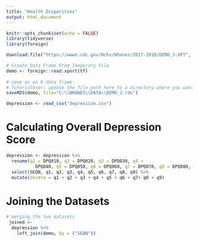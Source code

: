 ```yaml
---
title: "Health Disparities"
output: html_document
---
```


```r
knitr::opts_chunk$set(echo = FALSE)
library(tidyverse)
library(foreign)
```

```r
download.file("https://wwwn.cdc.gov/Nchs/Nhanes/2017-2018/DEMO_J.XPT", tf <- tempfile(), mode="wb")

# Create Data Frame From Temporary File
demo <- foreign::read.xport(tf)
    
# save as an R data frame
# TutorialUser: update the file path here to a directory where you want to save the data frame 
saveRDS(demo, file="C:\\NHANES\\DATA\\DEMO_J.rds")  
```



```r
depression <- read_csv("depression.csv")
```
# Calculating Overall Depression Score

```r
depression <- depression %>%
  rename(q1 = DPQ010, q2 = DPQ020, q3 = DPQ030, q4 = 
           DPQ040, q5 = DPQ050, q6 = DPQ060, q7 = DPQ070, q8 = DPQ080, q9 = DPQ090) %>%
  select(SEQN, q1, q2, q3, q4, q5, q6, q7, q8, q9) %>%
  mutate(dscore = q1 + q2 + q3 + q4 + q5 + q6 + q7+ q8 + q9)
```

# Joining the Datasets

```r
# merging the two datasets
 joined <- 
  depression %>%
    left_join(demo, by = ("SEQN"))
```

